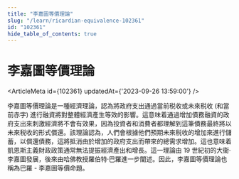 ```yaml
---
title: "李嘉圖等價理論"
slug: "/learn/ricardian-equivalence-102361"
id: "102361"
hide_table_of_contents: true
---
```



# 李嘉圖等價理論

<ArticleMeta id={102361} updatedAt={'2023-09-26 13:59:00'} />
<div className='border-solid border-b border-t-0 my-4 border-[var(--ifm-color-gray-300)]' />

李嘉圖等價理論是一種經濟理論，認為將政府支出通過當前税收或未來税收 (和當前赤字) 進行融資將對整體經濟產生等效的影響。這意味着通過增加債務融資的政府支出來刺激經濟將不會有效果，因為投資者和消費者都理解到這筆債務最終將以未來税收的形式償還。該理論認為，人們會根據他們預期未來税收的增加來進行儲蓄，以償還債務，這將抵消由於增加的政府支出而帶來的總需求增加。這也意味着凱恩斯主義財政政策通常無法提振經濟產出和增長。這一理論由 19 世紀初的大衞·李嘉圖發展，後來由哈佛教授羅伯特·巴羅進一步闡述。因此，李嘉圖等價理論也稱為巴羅 - 李嘉圖等價命題。
